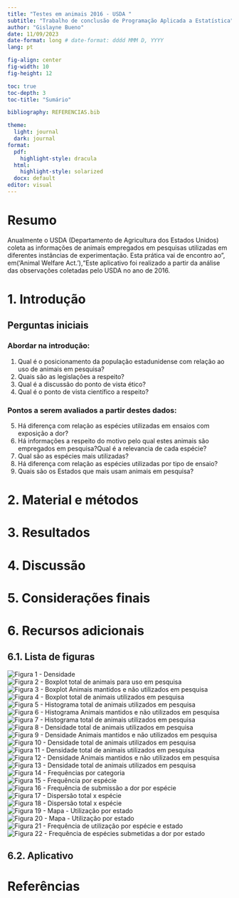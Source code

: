 ```yaml
---
title: "Testes em animais 2016 - USDA "
subtitle: "Trabalho de conclusão de Programação Aplicada a Estatística"
author: "Gislayne Bueno"
date: 11/09/2023
date-format: long # date-format: dddd MMM D, YYYY   
lang: pt

fig-align: center
fig-width: 10
fig-height: 12

toc: true
toc-depth: 3
toc-title: "Sumário"

bibliography: REFERENCIAS.bib

theme: 
  light: journal
  dark: journal
format: 
  pdf: 
    highlight-style: dracula
  html:
    highlight-style: solarized
  docx: default
editor: visual
---
```


# Resumo
Anualmente o USDA (Departamento de Agricultura dos Estados Unidos) coleta as informações de animais empregados em pesquisas utilizadas em diferentes instâncias de experimentação. Esta prática vai de encontro ao", em('Animal Welfare Act.'),"Este aplicativo foi realizado a partir da análise das observações coletadas pelo USDA no ano de 2016.

# 1. Introdução

## Perguntas iniciais

### Abordar na introdução:

1.  Qual é o posicionamento da população estadunidense com relação ao uso de animais em pesquisa?
2.  Quais são as legislações a respeito?
3.  Qual é a discussão do ponto de vista ético?
4.  Qual é o ponto de vista científico a respeito?

### Pontos a serem avaliados a partir destes dados:

5.  Há diferença com relação as espécies utilizadas em ensaios com exposição a dor?
6.  Há informações a respeito do motivo pelo qual estes animais são empregados em pesquisa?Qual é a relevancia de cada espécie?
7.  Qual são as espécies mais utilizadas?
8.  Há diferença com relação as espécies utilizadas por tipo de ensaio?
9.  Quais são os Estados que mais usam animais em pesquisa?

# 2. Material e métodos

# 3. Resultados

# 4. Discussão

# 5. Considerações finais

# 6. Recursos adicionais

## 6.1. Lista de figuras

![Figura 1 - Densidade](images/01_Densidade.png)\
![Figura 2 - Boxplot total de animais para uso em pesquisa](images/02_BoxplotMantidos.png)\
![Figura 3 - Boxplot Animais mantidos e não utilizados em pesquisa](images/02_BoxplotMantidos.png)\
![Figura 4 - Boxplot total de animais utilizados em pesquisa](images/02_BoxplotUtilizados.png)\
![Figura 5 - Histograma total de animais utilizados em pesquisa](images/03_HistTotais.png)\
![Figura 6 - Histograma Animais mantidos e não utilizados em pesquisa](images/03_HistMantidos.png)\
![Figura 7 - Histograma total de animais utilizados em pesquisa](images/03_HistUtilizados.png)\
![Figura 8 - Densidade total de animais utilizados em pesquisa](images/04_DensTotais.png)\
![Figura 9 - Densidade Animais mantidos e não utilizados em pesquisa](images/04_DensMantidos.png)\
![Figura 10 - Densidade total de animais utilizados em pesquisa](images/04_DensUtilizados.png)\
![Figura 11 - Densidade total de animais utilizados em pesquisa](images/05_ViolinoTotais.png)\
![Figura 12 - Densidade Animais mantidos e não utilizados em pesquisa](images/05_ViolinoMantidos.png)\
![Figura 13 - Densidade total de animais utilizados em pesquisa](images/05_ViolinoUtilizados.png)\
![Figura 14 - Frequências por categoria](images/06_Frequencias.png)\
![Figura 15 - Frequência por espécie](images/07_FreqUtiSp.png)\
![Figura 16 - Frequência de submissão a dor por espécie](images/08_FreqDor.png)\
![Figura 17 - Dispersão total x espécie](images/09_Dispersao.png)\
![Figura 18 - Dispersão total x espécie](images/10_Dispersao.png)\
![Figura 19 - Mapa - Utilização por estado](images/11_MapaUtilizados.png)\
![Figura 20 - Mapa - Utilização por estado](images/12_MapaUtilizadosSP.png)\
![Figura 21 - Frequência de utilização por espécie e estado](images/13_FreqUtilizadosEstSP.png)\
![Figura 22 - Frequência de espécies submetidas a dor por estado](images/14_FreqDorEst.png)

## 6.2. Aplicativo

# Referências
